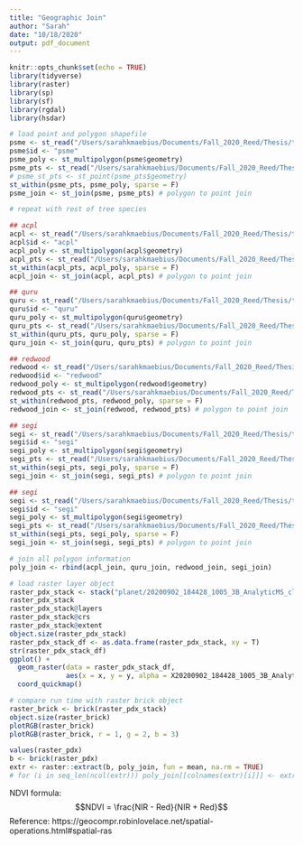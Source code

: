 ```yaml
---
title: "Geographic Join"
author: "Sarah"
date: "10/18/2020"
output: pdf_document
---
```


```r
knitr::opts_chunk$set(echo = TRUE)
library(tidyverse)
library(raster)
library(sp)
library(sf)
library(rgdal)
library(hsdar)
```


```r
# load point and polygon shapefile
psme <- st_read("/Users/sarahkmaebius/Documents/Fall_2020_Reed/Thesis/tree_canopy/psme_polygon.shp")
psme$id <- "psme"
psme_poly <- st_multipolygon(psme$geometry)
psme_pts <- st_read("/Users/sarahkmaebius/Documents/Fall_2020_Reed/Thesis/tree_imaging/shapefiles/psme_shapefile.shp")
# psme_st_pts <- st_point(psme_pts$geometry)
st_within(psme_pts, psme_poly, sparse = F)
psme_join <- st_join(psme, psme_pts) # polygon to point join
```

```r
# repeat with rest of tree species

## acpl
acpl <- st_read("/Users/sarahkmaebius/Documents/Fall_2020_Reed/Thesis/tree_canopy/acpl_polygon.shp")
acpl$id <- "acpl"
acpl_poly <- st_multipolygon(acpl$geometry)
acpl_pts <- st_read("/Users/sarahkmaebius/Documents/Fall_2020_Reed/Thesis/tree_imaging/shapefiles/acpl_shapefile.shp")
st_within(acpl_pts, acpl_poly, sparse = F)
acpl_join <- st_join(acpl, acpl_pts) # polygon to point join

## quru
quru <- st_read("/Users/sarahkmaebius/Documents/Fall_2020_Reed/Thesis/tree_canopy/quru_polygon.shp")
quru$id <- "quru"
quru_poly <- st_multipolygon(quru$geometry)
quru_pts <- st_read("/Users/sarahkmaebius/Documents/Fall_2020_Reed/Thesis/tree_imaging/shapefiles/quru_shapefile.shp")
st_within(quru_pts, quru_poly, sparse = F)
quru_join <- st_join(quru, quru_pts) # polygon to point join

## redwood
redwood <- st_read("/Users/sarahkmaebius/Documents/Fall_2020_Reed/Thesis/tree_canopy/redwood_polygon.shp")
redwood$id <- "redwood"
redwood_poly <- st_multipolygon(redwood$geometry)
redwood_pts <- st_read("/Users/sarahkmaebius/Documents/Fall_2020_Reed/Thesis/tree_imaging/shapefiles/redcedar_shapefile.shp")
st_within(redwood_pts, redwood_poly, sparse = F)
redwood_join <- st_join(redwood, redwood_pts) # polygon to point join

## segi
segi <- st_read("/Users/sarahkmaebius/Documents/Fall_2020_Reed/Thesis/tree_canopy/segi_polygon.shp")
segi$id <- "segi"
segi_poly <- st_multipolygon(segi$geometry)
segi_pts <- st_read("/Users/sarahkmaebius/Documents/Fall_2020_Reed/Thesis/tree_imaging/shapefiles/segi_shapefile.shp")
st_within(segi_pts, segi_poly, sparse = F)
segi_join <- st_join(segi, segi_pts) # polygon to point join

## segi
segi <- st_read("/Users/sarahkmaebius/Documents/Fall_2020_Reed/Thesis/tree_canopy/segi_polygon.shp")
segi$id <- "segi"
segi_poly <- st_multipolygon(segi$geometry)
segi_pts <- st_read("/Users/sarahkmaebius/Documents/Fall_2020_Reed/Thesis/tree_imaging/shapefiles/segi_shapefile.shp")
st_within(segi_pts, segi_poly, sparse = F)
segi_join <- st_join(segi, segi_pts) # polygon to point join
```

```r
# join all polygon information
poly_join <- rbind(acpl_join, quru_join, redwood_join, segi_join)
```

```r
# load raster layer object
raster_pdx_stack <- stack("planet/20200902_184428_1005_3B_AnalyticMS_clip.tif")
raster_pdx_stack
raster_pdx_stack@layers
raster_pdx_stack@crs
raster_pdx_stack@extent
object.size(raster_pdx_stack)
raster_pdx_stack_df <- as.data.frame(raster_pdx_stack, xy = T)
str(raster_pdx_stack_df)
ggplot() +
  geom_raster(data = raster_pdx_stack_df,
              aes(x = x, y = y, alpha = X20200902_184428_1005_3B_AnalyticMS_clip.2)) + 
  coord_quickmap()

# compare run time with raster brick object
raster_brick <- brick(raster_pdx_stack)
object.size(raster_brick)
plotRGB(raster_brick)
plotRGB(raster_brick, r = 1, g = 2, b = 3)
```

```r
values(raster_pdx)
b <- brick(raster_pdx)
extr <- raster::extract(b, poly_join, fun = mean, na.rm = TRUE)
# for (i in seq_len(ncol(extr))) poly_join[[colnames(extr)[i]]] <- extr[,i]
```


NDVI formula:
$$NDVI = \frac{NIR - Red}{NIR + Red}$$
Reference: https://geocompr.robinlovelace.net/spatial-operations.html#spatial-ras
